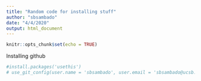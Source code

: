 ```yaml
---
title: "Random code for installing stuff"
author: "sbsambado"
date: "4/4/2020"
output: html_document
---
```


```r
knitr::opts_chunk$set(echo = TRUE)
```

Installing github
```r
#install.packages('usethis')
# use_git_config(user.name = 'sbsambado', user.email = 'sbsambado@ucsb.edu')
```

